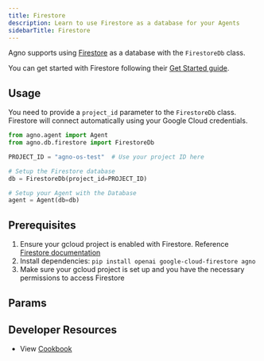 ```yaml
---
title: Firestore
description: Learn to use Firestore as a database for your Agents
sidebarTitle: Firestore
---
```


Agno supports using [Firestore](https://cloud.google.com/firestore) as a database with the `FirestoreDb` class.

You can get started with Firestore following their [Get Started guide](https://firebase.google.com/docs/firestore/quickstart).

## Usage

You need to provide a `project_id` parameter to the `FirestoreDb` class. Firestore will connect automatically using your Google Cloud credentials.

```python firestore_for_agent.py
from agno.agent import Agent
from agno.db.firestore import FirestoreDb

PROJECT_ID = "agno-os-test"  # Use your project ID here

# Setup the Firestore database
db = FirestoreDb(project_id=PROJECT_ID)

# Setup your Agent with the Database
agent = Agent(db=db)
```

## Prerequisites

1. Ensure your gcloud project is enabled with Firestore. Reference [Firestore documentation](https://cloud.google.com/firestore/docs/create-database-server-client-library)
2. Install dependencies: `pip install openai google-cloud-firestore agno`
3. Make sure your gcloud project is set up and you have the necessary permissions to access Firestore

## Params

<Snippet file="db-firestore-params.mdx" />

## Developer Resources

- View [Cookbook](https://github.com/agno-agi/agno/tree/v2.0/cookbook/db/firestore/firestore_for_agent.py)
